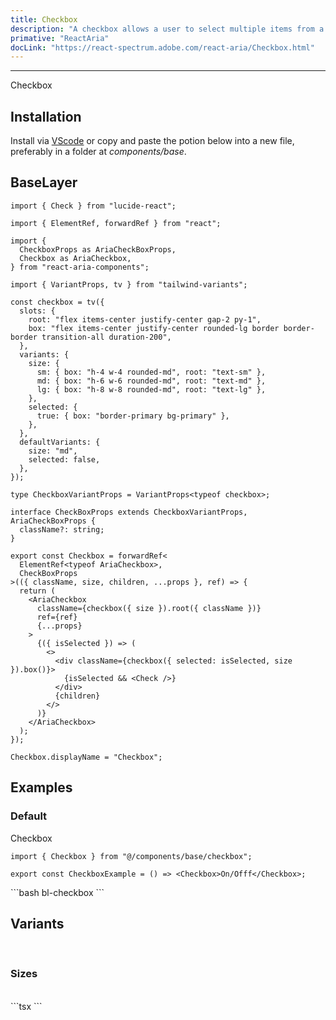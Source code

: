 ```yaml
---
title: Checkbox
description: "A checkbox allows a user to select multiple items from a list of individual items, or to mark one individual item as selected."
primative: "ReactAria"
docLink: "https://react-spectrum.adobe.com/react-aria/Checkbox.html"
---
```


---


<MdxExample>
  <Checkbox client:load> Checkbox </Checkbox>
</MdxExample>

## Installation

Install via [VScode](/docs/getting-started/vsc) or copy and paste the potion below into a new file, preferably in a folder at _components/base_.

## BaseLayer

<BaseLayer>
<Fragment slot="contentSlot">

```tsx
import { Check } from "lucide-react";

import { ElementRef, forwardRef } from "react";

import {
  CheckboxProps as AriaCheckBoxProps,
  Checkbox as AriaCheckbox,
} from "react-aria-components";

import { VariantProps, tv } from "tailwind-variants";

const checkbox = tv({
  slots: {
    root: "flex items-center justify-center gap-2 py-1",
    box: "flex items-center justify-center rounded-lg border border-border transition-all duration-200",
  },
  variants: {
    size: {
      sm: { box: "h-4 w-4 rounded-md", root: "text-sm" },
      md: { box: "h-6 w-6 rounded-md", root: "text-md" },
      lg: { box: "h-8 w-8 rounded-md", root: "text-lg" },
    },
    selected: {
      true: { box: "border-primary bg-primary" },
    },
  },
  defaultVariants: {
    size: "md",
    selected: false,
  },
});

type CheckboxVariantProps = VariantProps<typeof checkbox>;

interface CheckBoxProps extends CheckboxVariantProps, AriaCheckBoxProps {
  className?: string;
}

export const Checkbox = forwardRef<
  ElementRef<typeof AriaCheckbox>,
  CheckBoxProps
>(({ className, size, children, ...props }, ref) => {
  return (
    <AriaCheckbox
      className={checkbox({ size }).root({ className })}
      ref={ref}
      {...props}
    >
      {({ isSelected }) => (
        <>
          <div className={checkbox({ selected: isSelected, size }).box()}>
            {isSelected && <Check />}
          </div>
          {children}
        </>
      )}
    </AriaCheckbox>
  );
});

Checkbox.displayName = "Checkbox";
```

</Fragment>
</BaseLayer>

## Examples

### Default

<MdxExample>
  <Checkbox client:load> Checkbox </Checkbox>
</MdxExample>

<br />

<DemoTabs >
  <Fragment slot="react">

```tsx
import { Checkbox } from "@/components/base/checkbox";

export const CheckboxExample = () => <Checkbox>On/Offf</Checkbox>;
```

</Fragment>

<Fragment slot="vsc">
```bash
bl-checkbox
```
</Fragment>
</DemoTabs>

## Variants
<br />

### Sizes

<div class="flex w-full items-center justify-center rounded-xl border border-border p-4">
  <div class="flex items-center gap-2">
    <Checkbox size="sm" client:load />
    <Checkbox size="md" client:load />
    <Checkbox size="lg" client:load />
  </div>
</div>

<br />

<div className="max-h-72 w-full overflow-y-auto rounded-xl bg-[#1b1e28]">
  ```tsx
  <Checkbox size="sm" />
  <Checkbox size="md" />
  <Checkbox size="lg" />
  ```
</div>
